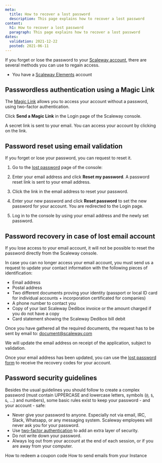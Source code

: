 ```yaml
---
meta:
  title: How to recover a lost password
  description: This page explains how to recover a lost password
content:
  h1: How to recover a lost password
  paragraph: This page explains how to recover a lost password
dates:
  validation: 2021-12-22
  posted: 2021-06-11
---
```


If you forget or lose the password to your [Scaleway account](https://console.scaleway.com), there are several methods you can use to regain access.

<Message type="requirement">

  - You have a [Scaleway Elements](https://www.scaleway.com/en/elements) account

</Message>

## Passwordless authentication using a Magic Link

The [Magic Link](/console/my-account/how-to/sign-in-with-magic-link/) allows you to access your account without a password, using two-factor authentication.

Click **Send a Magic Link** in the Login page of the Scaleway console.

<Lightbox src="scaleway-send-a-magic-link.png" />

A secret link is sent to your email. You can access your account by clicking on the link.

## Password reset using email validation

If you forget or lose your password, you can request to reset it.

1. Go to the [lost password](https://console.scaleway.com/forgot-password/) page of the console:

  <Lightbox src="scaleway-forgotten-password-screen.png" />

2. Enter your email address and click **Reset my password**. A password reset link is sent to your email address.

3. Click the link in the email address to reset your password.

4. Enter your new password and click **Reset password** to set the new password for your account. You are redirected to the Login page.

  <Lightbox src="scaleway-password-reset.png" />

5. Log in to the console by using your email address and the newly set password.

## Password recovery in case of lost email account

If you lose access to your email account, it will not be possible to reset the password directly from the Scaleway console.

In case you can no longer access your email account, you must send us a request to update your contact information with the following pieces of identification:

* Email address
* Postal address
* Two different documents proving your identity (passport or local ID card for individual accounts + incorporation certificated for companies)
* A phone number to contact you
* Copy of your last Scaleway Dedibox invoice or the amount charged if you do not have a copy
* Card statement showing the Scaleway Dedibox bill debit

Once you have gathered all the required documents, the request has to be sent by email to: [document@scaleway.com](mailto:document@scaleway.com)

We will update the email address on receipt of the application, subject to validation.

Once your email address has been updated, you can use the [lost password form](https://console.scaleway.com/forgot-password) to receive the recovery codes for your account.

## Password security guidelines

Besides the usual guidelines you should follow to create a complex password (must contain UPPERCASE and lowercase letters, symbols (`@`, `$`, `&`, ...) and numbers), some basic rules exist to keep your password - and your account - safe:

  - Never give your password to anyone. Especially not via email, IRC, Slack, Whatsapp, or any messaging system. Scaleway employees will never ask you for your password.
  - Use [two-factor authentication](https://console.scaleway.com/account/profile) to add an extra layer of security.
  - Do not write down your password.
  - Always log out from your account at the end of each session, or if you are away from your computer.

<Navigation title="See Also">
  <PreviousButton to="/console/my-account/how-to/redeem-coupon-code/">How to redeem a coupon code</PreviousButton>
  <NextButton to="/console/my-account/how-to/send-emails-from-your-instance/">How to send emails from your Instance</NextButton>
</Navigation>

